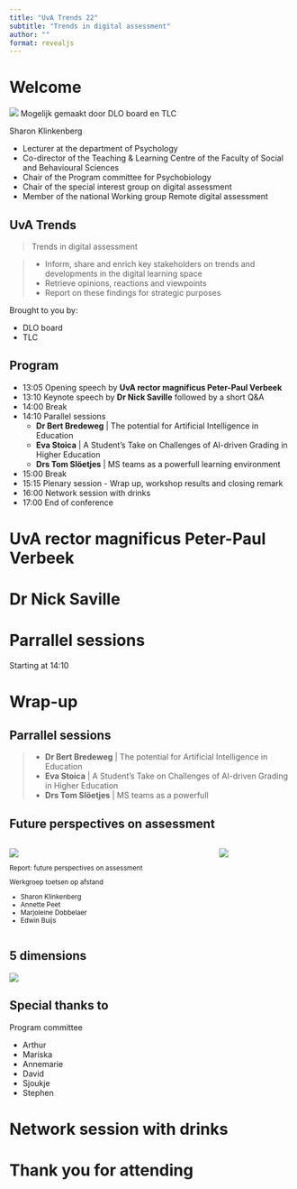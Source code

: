 ```yaml
---
title: "UvA Trends 22"
subtitle: "Trends in digital assessment"
author: ""
format: revealjs
---
```


# Welcome {data-background="#BC0031"}

::: {.notes}
![](6aa6u~.png)
Mogelijk gemaakt door DLO board en TLC

Sharon Klinkenberg

* Lecturer at the department of Psychology
* Co-director of the Teaching & Learning Centre of the Faculty of Social and Behavioural Sciences 
* Chair of the Program committee for Psychobiology
* Chair of the special interest group on digital assessment
* Member of the national Working group Remote digital assessment

:::

## UvA Trends

> Trends in digital assessment

> * Inform, share and enrich key stakeholders on trends and developments in the digital learning space
> * Retrieve opinions, reactions and viewpoints
> * Report on these findings for strategic purposes

Brought to you by:

* DLO board
* TLC

## Program {.smaller data-background="#BC0031"}

* 13:05 Opening speech by **UvA rector magnificus Peter-Paul Verbeek**
* 13:10 Keynote speech by **Dr Nick Saville** followed by a short Q&A
* 14:00 Break
* 14:10 Parallel sessions
    * **Dr Bert Bredeweg** | The potential for Artificial
Intelligence in Education
    * **Eva Stoica** | A Student’s Take on Challenges of
AI-driven Grading in Higher Education
    * **Drs Tom Slöetjes** | MS teams as a powerfull
learning environment
* 15:00 Break
* 15:15 Plenary session - Wrap up, workshop results and closing remark
* 16:00 Network session with drinks
* 17:00 End of conference

# UvA rector magnificus Peter-Paul Verbeek

# Dr Nick Saville {data-background="#BC0031"}

# Parrallel sessions

Starting at 14:10

# Wrap-up {data-background="#BC0031"}

## Parrallel sessions

> * **Dr Bert Bredeweg** | The potential for Artificial
Intelligence in Education
> * **Eva Stoica** | A Student’s Take on Challenges of
AI-driven Grading in Higher Education
> * **Drs Tom Slöetjes** | MS teams as a powerfull

## Future perspectives on assessment

::: columns
::: column
<small>

![](https://www.versnellingsplan.nl/wp-content/uploads/2021/07/VO_alg_NL.png)

Report: future perspectives on assessment

Werkgroep toetsen op afstand

-   Sharon Klinkenberg
-   Annette Peet
-   Marjoleine Dobbelaer
-   Edwin Buijs

</small>
:::

::: column
![](7wf6q~.png)
:::
:::

## 5 dimensions

![](Dimensions.png)

## Special thanks to {data-background="#BC0031"}

Program committee

- Arthur
- Mariska
- Annemarie
- David
- Sjoukje
- Stephen

# Network session with drinks

# Thank you for attending {data-background="#BC0031"}
